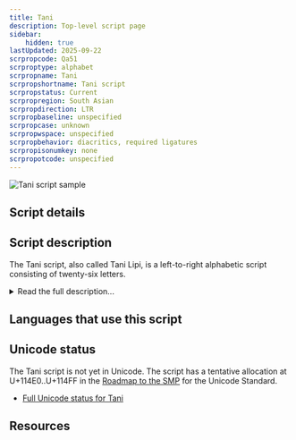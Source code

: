 ```yaml
---
title: Tani
description: Top-level script page
sidebar:
    hidden: true
lastUpdated: 2025-09-22
scrpropcode: Qa51
scrproptype: alphabet
scrpropname: Tani
scrpropshortname: Tani script
scrpropstatus: Current
scrpropregion: South Asian
scrpropdirection: LTR
scrpropbaseline: unspecified
scrpropcase: unknown
scrpropwspace: unspecified
scrpropbehavior: diacritics, required ligatures
scrpropisonumkey: none
scrpropotcode: unspecified
---
```



![Tani script sample](../images/qa51-sample.png "Tani Lipi sample")

## Script details

<ScriptDetails />

## Script description

The Tani script, also called Tani Lipi, is a left-to-right  alphabetic script consisting of twenty-six letters.

<details>
<summary>Read the full description...</summary>It has limited use in the state of Arunachal Pradesh, India amongst speakers of the Tani sub-family of Tibeto-Burman languages.

The script was invented by Tony Koyu in 2001. It has no genetic relationship to any other writing system, although the shapes of some letters resemble those of Bengali and Latin.

_This script is not currently recognized by the [ISO 15924 standard](http://www.unicode.org/iso15924/), but is included in ScriptSource for research purposes. If you have any information on this script, please add the information to this site. Your contributions can be a great help in refining and expanding the ISO 15924 standard. The [Script Encoding Initiative](https://sei.berkeley.edu/) is working to support the inclusion of this script in the standard, and contributions here will support their efforts._
</details>

## Languages that use this script

<WsList script='Qa51' wsMax='5' />

## Unicode status

The Tani script is not yet in Unicode. The script has a tentative allocation at U+114E0..U+114FF in the [Roadmap to the SMP](http://www.unicode.org/roadmaps/smp/) for the Unicode Standard.

- [Full Unicode status for Tani](/scrlang/unicode/qa51-unicode)



## Resources

<ScriptResources detailSummary='seemore' />

